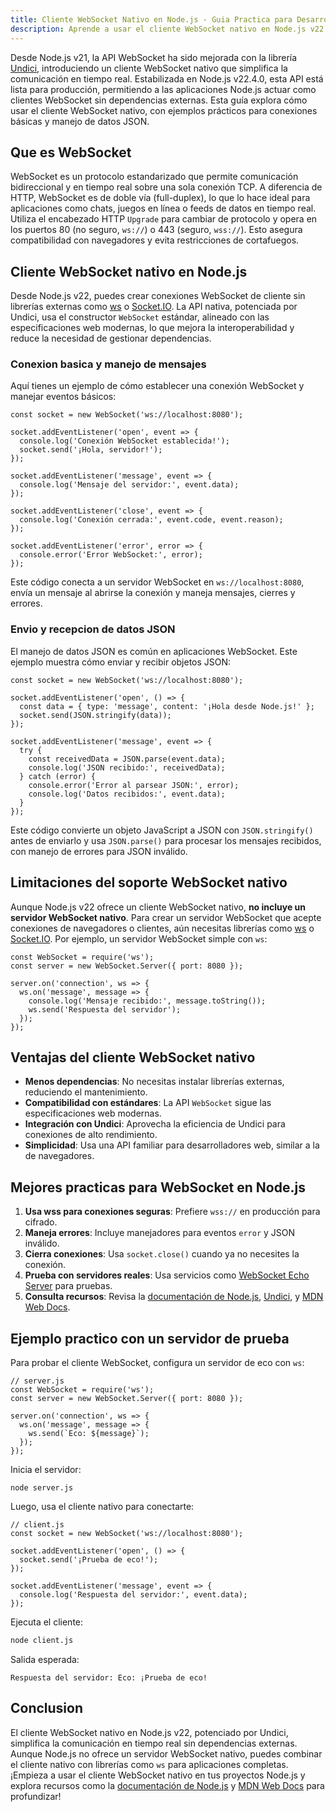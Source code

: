 ```yaml
---
title: Cliente WebSocket Nativo en Node.js - Guia Practica para Desarrolladores
description: Aprende a usar el cliente WebSocket nativo en Node.js v22 con la API Fetch y Undici, con ejemplos de conexion y manejo de datos JSON.
---
```


Desde Node.js v21, la API WebSocket ha sido mejorada con la librería [Undici](https://undici.nodejs.org/), introduciendo un cliente WebSocket nativo que simplifica la comunicación en tiempo real. Estabilizada en Node.js v22.4.0, esta API está lista para producción, permitiendo a las aplicaciones Node.js actuar como clientes WebSocket sin dependencias externas. Esta guía explora cómo usar el cliente WebSocket nativo, con ejemplos prácticos para conexiones básicas y manejo de datos JSON.

## Que es WebSocket

WebSocket es un protocolo estandarizado que permite comunicación bidireccional y en tiempo real sobre una sola conexión TCP. A diferencia de HTTP, WebSocket es de doble vía (full-duplex), lo que lo hace ideal para aplicaciones como chats, juegos en línea o feeds de datos en tiempo real. Utiliza el encabezado HTTP `Upgrade` para cambiar de protocolo y opera en los puertos 80 (no seguro, `ws://`) o 443 (seguro, `wss://`). Esto asegura compatibilidad con navegadores y evita restricciones de cortafuegos.

## Cliente WebSocket nativo en Node.js

Desde Node.js v22, puedes crear conexiones WebSocket de cliente sin librerías externas como [ws](https://www.npmjs.com/package/ws) o [Socket.IO](https://socket.io/). La API nativa, potenciada por Undici, usa el constructor `WebSocket` estándar, alineado con las especificaciones web modernas, lo que mejora la interoperabilidad y reduce la necesidad de gestionar dependencias.

### Conexion basica y manejo de mensajes

Aquí tienes un ejemplo de cómo establecer una conexión WebSocket y manejar eventos básicos:

```go:js
const socket = new WebSocket('ws://localhost:8080');

socket.addEventListener('open', event => {
  console.log('Conexión WebSocket establecida!');
  socket.send('¡Hola, servidor!');
});

socket.addEventListener('message', event => {
  console.log('Mensaje del servidor:', event.data);
});

socket.addEventListener('close', event => {
  console.log('Conexión cerrada:', event.code, event.reason);
});

socket.addEventListener('error', error => {
  console.error('Error WebSocket:', error);
});
```

Este código conecta a un servidor WebSocket en `ws://localhost:8080`, envía un mensaje al abrirse la conexión y maneja mensajes, cierres y errores.

### Envio y recepcion de datos JSON

El manejo de datos JSON es común en aplicaciones WebSocket. Este ejemplo muestra cómo enviar y recibir objetos JSON:

```go:js
const socket = new WebSocket('ws://localhost:8080');

socket.addEventListener('open', () => {
  const data = { type: 'message', content: '¡Hola desde Node.js!' };
  socket.send(JSON.stringify(data));
});

socket.addEventListener('message', event => {
  try {
    const receivedData = JSON.parse(event.data);
    console.log('JSON recibido:', receivedData);
  } catch (error) {
    console.error('Error al parsear JSON:', error);
    console.log('Datos recibidos:', event.data);
  }
});
```

Este código convierte un objeto JavaScript a JSON con `JSON.stringify()` antes de enviarlo y usa `JSON.parse()` para procesar los mensajes recibidos, con manejo de errores para JSON inválido.

## Limitaciones del soporte WebSocket nativo

Aunque Node.js v22 ofrece un cliente WebSocket nativo, **no incluye un servidor WebSocket nativo**. Para crear un servidor WebSocket que acepte conexiones de navegadores o clientes, aún necesitas librerías como [ws](https://www.npmjs.com/package/ws) o [Socket.IO](https://socket.io/). Por ejemplo, un servidor WebSocket simple con `ws`:

```go:js
const WebSocket = require('ws');
const server = new WebSocket.Server({ port: 8080 });

server.on('connection', ws => {
  ws.on('message', message => {
    console.log('Mensaje recibido:', message.toString());
    ws.send('Respuesta del servidor');
  });
});
```

## Ventajas del cliente WebSocket nativo

- **Menos dependencias**: No necesitas instalar librerías externas, reduciendo el mantenimiento.
- **Compatibilidad con estándares**: La API `WebSocket` sigue las especificaciones web modernas.
- **Integración con Undici**: Aprovecha la eficiencia de Undici para conexiones de alto rendimiento.
- **Simplicidad**: Usa una API familiar para desarrolladores web, similar a la de navegadores.

## Mejores practicas para WebSocket en Node.js

1. **Usa wss para conexiones seguras**: Prefiere `wss://` en producción para cifrado.
2. **Maneja errores**: Incluye manejadores para eventos `error` y JSON inválido.
3. **Cierra conexiones**: Usa `socket.close()` cuando ya no necesites la conexión.
4. **Prueba con servidores reales**: Usa servicios como [WebSocket Echo Server](wss://echo.websocket.org) para pruebas.
5. **Consulta recursos**: Revisa la [documentación de Node.js](https://nodejs.org/en/docs/), [Undici](https://undici.nodejs.org/), y [MDN Web Docs](https://developer.mozilla.org/es/docs/Web/API/WebSocket).

## Ejemplo practico con un servidor de prueba

Para probar el cliente WebSocket, configura un servidor de eco con `ws`:

```go:js
// server.js
const WebSocket = require('ws');
const server = new WebSocket.Server({ port: 8080 });

server.on('connection', ws => {
  ws.on('message', message => {
    ws.send(`Eco: ${message}`);
  });
});
```

Inicia el servidor:

```go:bash
node server.js
```

Luego, usa el cliente nativo para conectarte:

```go:js
// client.js
const socket = new WebSocket('ws://localhost:8080');

socket.addEventListener('open', () => {
  socket.send('¡Prueba de eco!');
});

socket.addEventListener('message', event => {
  console.log('Respuesta del servidor:', event.data);
});
```

Ejecuta el cliente:

```bash
node client.js
```

Salida esperada:

```
Respuesta del servidor: Eco: ¡Prueba de eco!
```

## Conclusion

El cliente WebSocket nativo en Node.js v22, potenciado por Undici, simplifica la comunicación en tiempo real sin dependencias externas. Aunque Node.js no ofrece un servidor WebSocket nativo, puedes combinar el cliente nativo con librerías como `ws` para aplicaciones completas. ¡Empieza a usar el cliente WebSocket nativo en tus proyectos Node.js y explora recursos como la [documentación de Node.js](https://nodejs.org/en/docs/) y [MDN Web Docs](https://developer.mozilla.org/es/docs/Web/API/WebSocket) para profundizar!
